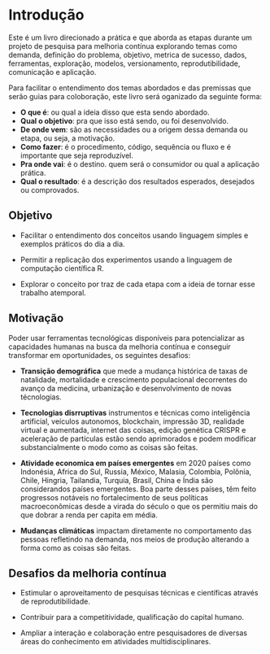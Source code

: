 # Introdução {-}

Este é um livro direcionado a prática e que aborda as etapas durante um projeto de pesquisa para melhoria contínua explorando temas como demanda, definição do problema, objetivo, metrica de sucesso, dados, ferramentas, exploração, modelos, versionamento, reprodutibilidade, comunicação e aplicação.

Para facilitar o entendimento dos temas abordados e das premissas que serão guias para coloboração, este livro será oganizado da seguinte forma:

- **O que é**: ou qual a ideia disso que esta sendo abordado.
- **Qual o objetivo**: pra que isso está sendo, ou foi desenvolvido.
- **De onde vem**: são as necessidades ou a origem dessa demanda ou etapa, ou seja, a motivação.
- **Como fazer**: é o procedimento, código, sequência ou fluxo e é importante que seja reproduzível.
- **Pra onde vai**: é o destino. quem será o consumidor ou qual a aplicação prática.
- **Qual o resultado**: é a descrição dos resultados esperados, desejados ou comprovados.


## Objetivo {-}

- Facilitar o entendimento dos conceitos usando linguagem simples e exemplos práticos do dia a dia.

- Permitir a replicação dos experimentos usando a linguagem de computação científica R.

- Explorar o conceito por traz de cada etapa com a ideia de tornar esse trabalho atemporal.


## Motivação {-}

Poder usar ferramentas tecnológicas disponíveis para potencializar as capacidades humanas na busca da melhoria contínua e conseguir transformar em oportunidades, os seguintes desafios:

- **Transição demográfica** que mede a mudança histórica de taxas de natalidade, mortalidade e crescimento populacional decorrentes do avanço da medicina, urbanização e desenvolvimento de novas técnologias. 

- **Tecnologias disrruptivas** instrumentos e técnicas como inteligência artificial, veículos autonomos, blockchain, impressão 3D, realidade virtual e aumentada, internet das coisas, edição genética CRISPR e aceleração de partículas estão sendo aprimorados e podem modificar substancialmente o modo como as coisas são feitas.

- **Atividade economica em países emergentes** em 2020 países como Indonésia, Africa do Sul, Russia, México, Malasia, Colombia, Polônia, Chile, Hingria, Tailandia, Turquia, Brasil, China e Índia são considerandos países emergentes. Boa parte desses países, têm feito progressos notáveis no fortalecimento de seus políticas macroeconômicas desde a virada do século o que os permitiu mais do que dobrar a renda per capita em média.

- **Mudanças climáticas** impactam diretamente no comportamento das pessoas refletindo na demanda, nos meios de produção alterando a forma como as coisas são feitas.

## Desafios da melhoria contínua {-}

- Estimular o aproveitamento de pesquisas técnicas e científicas através de reprodutibilidade.

- Contribuir para a competitividade, qualificação do capital humano.

- Ampliar a interação e colaboração entre pesquisadores de diversas áreas do conhecimento em atividades multidisciplinares.